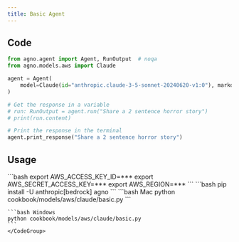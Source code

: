 ```yaml
---
title: Basic Agent
---
```


## Code

```python cookbook/models/aws/claude/basic.py
from agno.agent import Agent, RunOutput  # noqa
from agno.models.aws import Claude

agent = Agent(
    model=Claude(id="anthropic.claude-3-5-sonnet-20240620-v1:0"), markdown=True
)

# Get the response in a variable
# run: RunOutput = agent.run("Share a 2 sentence horror story")
# print(run.content)

# Print the response in the terminal
agent.print_response("Share a 2 sentence horror story")
```

## Usage

<Steps>
  <Snippet file="create-venv-step.mdx" />

  <Step title="Set your AWS Credentials">
    ```bash
    export AWS_ACCESS_KEY_ID=***
    export AWS_SECRET_ACCESS_KEY=***
    export AWS_REGION=***
    ```
  </Step>

  <Step title="Install libraries">
    ```bash
    pip install -U anthropic[bedrock] agno
    ```
  </Step>

  <Step title="Run Agent">
    <CodeGroup>
    ```bash Mac
    python cookbook/models/aws/claude/basic.py
    ```

    ```bash Windows
    python cookbook/models/aws/claude/basic.py
    ```
    </CodeGroup>
  </Step>
</Steps>